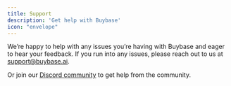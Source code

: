 ```yaml
---
title: Support
description: 'Get help with Buybase'
icon: "envelope"
---
```


We’re happy to help with any issues you’re having with Buybase and eager to hear your feedback. If you run into any issues, please reach out to us at support@buybase.ai.

Or join our [Discord community](https://discord.gg/buybase) to get help from the community.